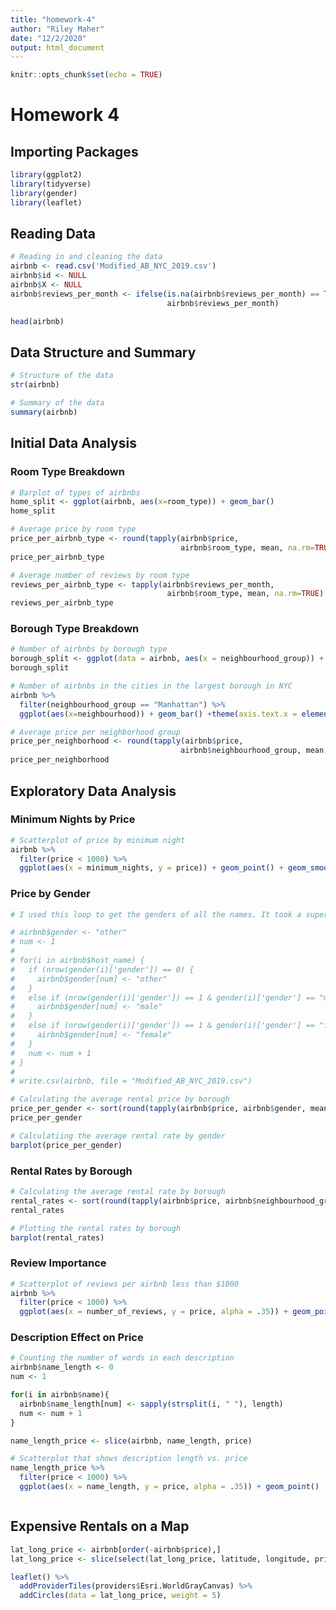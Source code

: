 ```yaml
---
title: "homework-4"
author: "Riley Maher"
date: "12/2/2020"
output: html_document
---
```


```r
knitr::opts_chunk$set(echo = TRUE)
```

# Homework 4

## Importing Packages

```r
library(ggplot2)
library(tidyverse)
library(gender)
library(leaflet)
```

## Reading Data

```r
# Reading in and cleaning the data
airbnb <- read.csv('Modified_AB_NYC_2019.csv')
airbnb$id <- NULL
airbnb$X <- NULL
airbnb$reviews_per_month <- ifelse(is.na(airbnb$reviews_per_month) == TRUE, 0,
                                   airbnb$reviews_per_month)

head(airbnb)
```

## Data Structure and Summary

```r
# Structure of the data
str(airbnb)
```

```r
# Summary of the data
summary(airbnb)
```

## Initial Data Analysis

### Room Type Breakdown

```r
# Barplot of types of airbnbs
home_split <- ggplot(airbnb, aes(x=room_type)) + geom_bar()
home_split
```

```r
# Average price by room type
price_per_airbnb_type <- round(tapply(airbnb$price,
                                      airbnb$room_type, mean, na.rm=TRUE), 2)
price_per_airbnb_type
```

```r
# Average number of reviews by room type
reviews_per_airbnb_type <- tapply(airbnb$reviews_per_month,
                                   airbnb$room_type, mean, na.rm=TRUE)
reviews_per_airbnb_type
```

### Borough Type Breakdown

```r
# Number of airbnbs by borough type
borough_split <- ggplot(data = airbnb, aes(x = neighbourhood_group)) + geom_bar()
borough_split
```

```r
# Number of airbnbs in the cities in the largest borough in NYC
airbnb %>%
  filter(neighbourhood_group == "Manhattan") %>%
  ggplot(aes(x=neighbourhood)) + geom_bar() +theme(axis.text.x = element_text(angle = 90))

```

```r
# Average price per neighborhood group
price_per_neighborhood <- round(tapply(airbnb$price,
                                      airbnb$neighbourhood_group, mean, na.rm=TRUE), 2)
price_per_neighborhood
```

## Exploratory Data Analysis

### Minimum Nights by Price

```r
# Scatterplot of price by minimum night
airbnb %>%
  filter(price < 1000) %>%
  ggplot(aes(x = minimum_nights, y = price)) + geom_point() + geom_smooth()

```

### Price by Gender

```r
# I used this loop to get the genders of all the names. It took a super long time so I created a new CSV with it. I left it here commented out to show you.

# airbnb$gender <- "other"
# num <- 1
# 
# for(i in airbnb$host_name) {
#   if (nrow(gender(i)['gender']) == 0) {
#     airbnb$gender[num] <- "other"
#   }
#   else if (nrow(gender(i)['gender']) == 1 & gender(i)['gender'] == "male"){
#     airbnb$gender[num] <- "male"
#   }
#   else if (nrow(gender(i)['gender']) == 1 & gender(i)['gender'] == "female"){
#     airbnb$gender[num] <- "female"
#   }
#   num <- num + 1
# }
# 
# write.csv(airbnb, file = "Modified_AB_NYC_2019.csv")

# Calculating the average rental price by borough
price_per_gender <- sort(round(tapply(airbnb$price, airbnb$gender, mean, na.rm=TRUE), 2))
price_per_gender

# Calculatiing the average rental rate by gender
barplot(price_per_gender)
```

### Rental Rates by Borough

```r
# Calculating the average rental rate by borough
rental_rates <- sort(round(tapply(airbnb$price, airbnb$neighbourhood_group, mean, na.rm=TRUE), 2))
rental_rates

# Plotting the rental rates by borough
barplot(rental_rates)
```

### Review Importance

```r
# Scatterplot of reviews per airbnb less than $1000
airbnb %>%
  filter(price < 1000) %>%
  ggplot(aes(x = number_of_reviews, y = price, alpha = .35)) + geom_point() + geom_smooth()

```

### Description Effect on Price

```r
# Counting the number of words in each description
airbnb$name_length <- 0
num <- 1

for(i in airbnb$name){
  airbnb$name_length[num] <- sapply(strsplit(i, " "), length)
  num <- num + 1
}

name_length_price <- slice(airbnb, name_length, price)

# Scatterplot that shows description length vs. price
name_length_price %>%
  filter(price < 1000) %>%
  ggplot(aes(x = name_length, y = price, alpha = .35)) + geom_point()
```

```r

```

## Expensive Rentals on a Map

```r
lat_long_price <- airbnb[order(-airbnb$price),]
lat_long_price <- slice(select(lat_long_price, latitude, longitude, price), 1:100)

leaflet() %>% 
  addProviderTiles(providers$Esri.WorldGrayCanvas) %>% 
  addCircles(data = lat_long_price, weight = 5)
```

